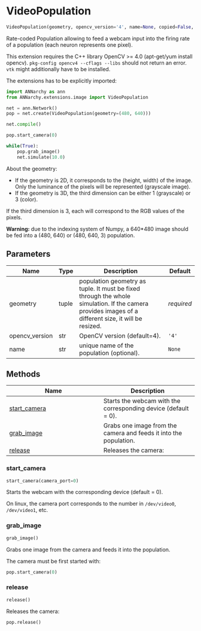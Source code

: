 # VideoPopulation { #ANNarchy.extensions.image.ImagePopulation.VideoPopulation }

```python
VideoPopulation(geometry, opencv_version='4', name=None, copied=False, net_id=0)
```

Rate-coded Population allowing to feed a webcam input into the firing rate of a population (each neuron represents one pixel).

This extension requires the C++ library OpenCV >= 4.0 (apt-get/yum install opencv). ``pkg-config opencv4 --cflags --libs`` should not return an error. `vtk` might additionally have to be installed.

The extensions has to be explicitly imported:

```python
import ANNarchy as ann
from ANNarchy.extensions.image import VideoPopulation

net = ann.Network()
pop = net.create(VideoPopulation(geometry=(480, 640)))

net.compile()

pop.start_camera(0)

while(True):
    pop.grab_image()
    net.simulate(10.0)
```

About the geometry:

* If the geometry is 2D, it corresponds to the (height, width) of the image. Only the luminance of the pixels will be represented (grayscale image).
* If the geometry is 3D, the third dimension can be either 1 (grayscale) or 3 (color).

If the third dimension is 3, each will correspond to the RGB values of the pixels.

**Warning:** due to the indexing system of Numpy, a 640*480 image should be fed into a (480, 640) or (480, 640, 3) population.

## Parameters {.doc-section .doc-section-parameters}

| Name           | Type   | Description                                                                                                                                         | Default    |
|----------------|--------|-----------------------------------------------------------------------------------------------------------------------------------------------------|------------|
| geometry       | tuple  | population geometry as tuple. It must be fixed through the whole simulation. If the camera provides images of a different size, it will be resized. | _required_ |
| opencv_version | str    | OpenCV version (default=4).                                                                                                                         | `'4'`      |
| name           | str    | unique name of the population (optional).                                                                                                           | `None`     |

## Methods

| Name | Description |
| --- | --- |
| [start_camera](#ANNarchy.extensions.image.ImagePopulation.VideoPopulation.start_camera) | Starts the webcam with the corresponding device (default = 0). |
| [grab_image](#ANNarchy.extensions.image.ImagePopulation.VideoPopulation.grab_image) | Grabs one image from the camera and feeds it into the population. |
| [release](#ANNarchy.extensions.image.ImagePopulation.VideoPopulation.release) | Releases the camera: |

### start_camera { #ANNarchy.extensions.image.ImagePopulation.VideoPopulation.start_camera }

```python
start_camera(camera_port=0)
```

Starts the webcam with the corresponding device (default = 0).

On linux, the camera port corresponds to the number in `/dev/video0`, `/dev/video1`, etc.

### grab_image { #ANNarchy.extensions.image.ImagePopulation.VideoPopulation.grab_image }

```python
grab_image()
```

Grabs one image from the camera and feeds it into the population.

The camera must be first started with:

```python
pop.start_camera(0)
```

### release { #ANNarchy.extensions.image.ImagePopulation.VideoPopulation.release }

```python
release()
```

Releases the camera:

```python
pop.release()
```